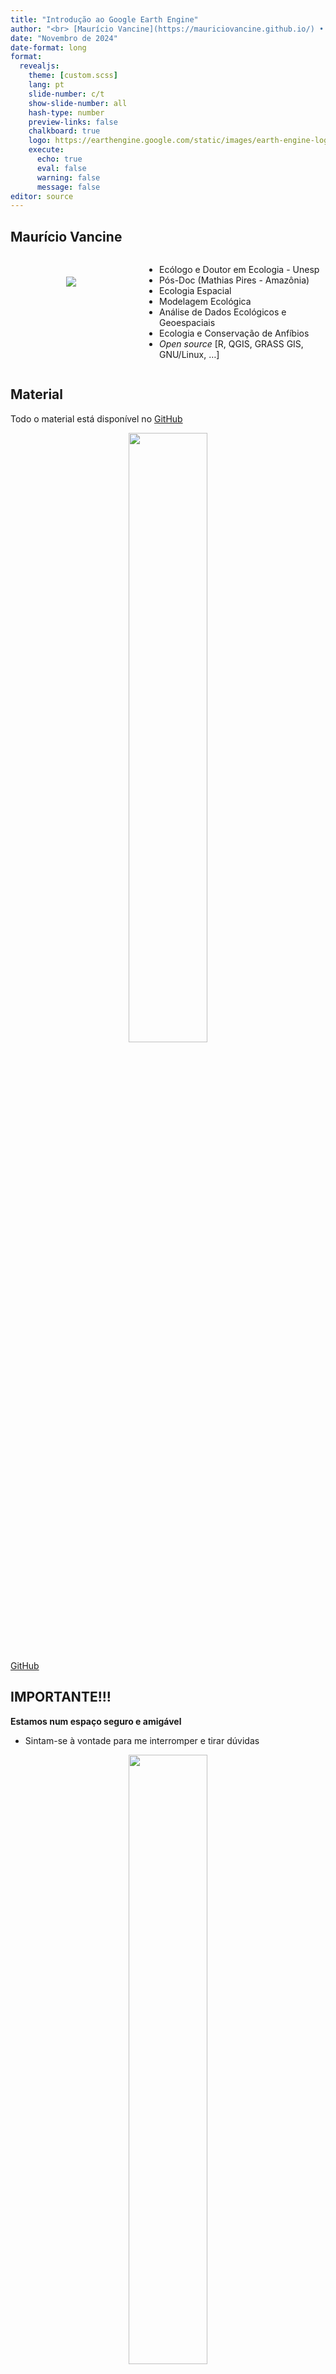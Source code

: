 ```yaml
---
title: "Introdução ao Google Earth Engine"
author: "<br> [Maurício Vancine](https://mauriciovancine.github.io/) • [lab.exe/Unicamp](https://www.mathiasmpires.net.br/)"
date: "Novembro de 2024"
date-format: long
format: 
  revealjs:
    theme: [custom.scss]
    lang: pt
    slide-number: c/t
    show-slide-number: all
    hash-type: number
    preview-links: false
    chalkboard: true
    logo: https://earthengine.google.com/static/images/earth-engine-logo.png
    execute:
      echo: true
      eval: false
      warning: false
      message: false
editor: source
---
```


## Maurício Vancine 

::: columns
::: {.column width="40%"}
<br><br>
<center>
![](img/avatar.png)
</center>
:::

::: {.column width="60%"}

- Ecólogo e Doutor em Ecologia - Unesp
- Pós-Doc (Mathias Pires - Amazônia)
- Ecologia Espacial
- Modelagem Ecológica
- Análise de Dados Ecológicos e Geoespaciais
- Ecologia e Conservação de Anfíbios
- *Open source* [R, QGIS, GRASS GIS, GNU/Linux, ...]

:::
:::

## Material

Todo o material está disponível no [GitHub](https://github.com/mauriciovancine/workshop-gee)

<center>
<img src="img/github_logo.png" style="width:50%"/>
</center>

:::footer
[GitHub](https://github.com/mauriciovancine/workshop-qgis)
:::

## IMPORTANTE!!!

**Estamos num espaço seguro e amigável**

- Sintam-se à vontade para me interromper e tirar dúvidas

<center>
<img src="img/general_starwars_teamwork.png" style="width:50%"/>
</center>

::: footer
[\@allison_horst](https://twitter.com/allison_horst)
:::

## Google Earth Engine (GEE) {.smaller}

- **Plataforma em nuvem** para análise de dados geoespaciais
- Fornece **conjuntos de dados** hospedados na nuvem prontos para uso e um **grande conjunto de servidores**
- **Inclui**: catálogo de dados públicos, infraestrutura de computação, API (*Application Programming Interface*) geoespacial e servidor de aplicativos interativos

![](img/gee_logo_bg.png){.absolute width=10% right=470 top=335}
<center>
<img src="img/gee_01.png" style="width:60%"/>
</center>

:::footer
[Welcome to Google Earth Engine](https://developers.google.com/earth-engine)
:::

## API

- **Comunicação** com os servidores do *Earth Engine*
- **Linguagens**: JavaScript (JS) e Python

<center>
<img src="img/api.png" style="width:85%"/>
</center>

:::footer
[The Ultimate Guide to API Development: Types, Examples, and Best Practices](https://www.mindinventory.com/blog/ultimate-guide-to-api-development/)
:::

## API

<center>
<img src="img/gee_completo.png" style="width:100%"/>
</center>

:::footer
[Mapas Abertos](https://mapasabertos.com/2021/03/30/o-google-earth-engine/)
:::

## JavaScript

- JavaScript do *Earth Engine* é "fácil de usar" e é acessado pelo **Editor de Código** on-line
- Permite **compartilhar** código e inclui **ferramentas** para gráficos, mapas e aplicações web

<center>
<img src="img/javascript_logo.png" style="width:30%"/>
</center>

:::footer
[JavaScript](https://pt.wikipedia.org/wiki/JavaScript)
:::

## Google Cloud

**Cloud project**

<center>
<img src="img/gee_google_cloud01.png" style="width:100%"/>
</center>

:::footer
[Google Cloud](https://console.cloud.google.com)
:::

## Google Cloud

**1. Obtenha um projeto**

<center>
<img src="img/gee_google_cloud02.png" style="width:100%"/>
</center>

:::footer
[Google Cloud](https://console.cloud.google.com)
:::

## Google Cloud

**1. Obtenha um projeto**

<center>
<img src="img/gee_google_cloud03.png" style="width:100%"/>
</center>

:::footer
[Google Cloud](https://console.cloud.google.com)
:::

## Google Cloud

**1. Obtenha um projeto**

<center>
<img src="img/gee_google_cloud04.png" style="width:100%"/>
</center>

:::footer
[Google Cloud](https://console.cloud.google.com)
:::

## Google Cloud

**1. Obtenha um projeto**

<center>
<img src="img/gee_google_cloud05.png" style="width:100%"/>
</center>

:::footer
[Google Cloud](https://console.cloud.google.com)
:::

## Google Cloud

**1. Obtenha um projeto**

<center>
<img src="img/gee_google_cloud06.png" style="width:100%"/>
</center>

:::footer
[Google Cloud](https://console.cloud.google.com)
:::

## Google Cloud

**2. Habilite a API do Earth Engine**

<center>
<img src="img/gee_google_cloud07.png" style="width:100%"/>
</center>

:::footer
[Google Cloud](https://console.cloud.google.com)
:::

## Google Cloud

**2. Habilite a API do Earth Engine**

<center>
<img src="img/gee_google_cloud08.png" style="width:100%"/>
</center>

:::footer
[Google Cloud](https://console.cloud.google.com)
:::

## Google Cloud

**2. Habilite a API do Earth Engine**

<center>
<img src="img/gee_google_cloud09.png" style="width:100%"/>
</center>

:::footer
[Google Cloud](https://console.cloud.google.com)
:::

# Acho que tudo certo...

## Editor de código

<center>
<img src="img/gee_code_editor01.png" style="width:93%"/>
</center>

:::footer
[Welcome to Google Earth Engine](https://developers.google.com/earth-engine)
:::

## Editor de código

<br>
<center>
<img src="img/gee_code_editor02.png" style="width:100%"/>
</center>

:::footer
[Mapas Abertos](https://mapasabertos.com/2021/03/30/o-google-earth-engine/)
:::

## Editor de código

<br>
<center>
<img src="img/gee-code-editor-01_up.png" style="width:100%"/>
</center>

:::footer
[AWOC2020 GEE Training](https://github.com/npec/AWOC2020-GEE-Training)
:::

## Editor de código

<br>
<center>
<img src="img/gee-code-editor-02_up.png" style="width:100%"/>
</center>

:::footer
[AWOC2020 GEE Training](https://github.com/npec/AWOC2020-GEE-Training)
:::

## Editor de código

<br>
<center>
<img src="img/gee-code-editor-03_up.png" style="width:100%"/>
</center>

:::footer
[AWOC2020 GEE Training](https://github.com/npec/AWOC2020-GEE-Training)
:::

## Editor de código

<br>
<center>
<img src="img/gee-code-editor-04_up.png" style="width:100%"/>
</center>

:::footer
[AWOC2020 GEE Training](https://github.com/npec/AWOC2020-GEE-Training)
:::

## Editor de código

<br>
<center>
<img src="img/gee-code-editor-05_up.png" style="width:100%"/>
</center>

:::footer
[AWOC2020 GEE Training](https://github.com/npec/AWOC2020-GEE-Training)
:::

## Editor de código

**Google Earth Engine Autosave**

- Salva automaticamente o código no GEE, evitando perda ao fechar a aba ou em caso de travamento
- Armazena o código localmente e o restaura ao reabrir o arquivo, usando o caminho absoluto para evitar conflitos

<br>
<center>
<img src="img/chrome_ext_save.png" style="width:20%"/>
</center>

:::footer
[Google Earth Engine Autosave](https://chromewebstore.google.com/detail/google-earth-engine-autos/clmadhnfadeiakdnohhnabdnabikpcja)
:::

## Editor de código

**Open Earth Engine extension**

- Adiciona recursos úteis ao editor de código do GEE

::: columns
::: {.column width="50%"}
::: {style="font-size: 40%;"}
  - **modo noturno**
  - **permite definir a fonte (incluindo o tamanho) do editor de código**
  - **botão para upload de imagens via arrastar e soltar usando manifests**
  - **botões (setas) para inserir a assinatura da função da documentação no editor de código**
  - cache para a OEEL (Open Earth Engine Library)
  - abre o editor de código ao clicar no ícone (ou a documentação da OEEL se o editor já estiver aberto)
  - permite exportação automática
  - cmd+S para salvar no Mac
  - imagens do PlanetLab (busca / pedido / transferência para o GEE) usando a API do Planet
  - verifica se os assets são compartilháveis ao "obter link"
  - botão para executar todas as tarefas
  - suporte para Plotly no editor de código e no EE App (incluindo eventos)
  - abre o script em uma nova aba ao dar duplo clique
  - terminal para depuração
:::
:::

::: {.column width="50%"}
::: {style="font-size: 40%;"}
  - copia JSON ao dar duplo clique no botão JSON
  - console com cabeçalho vermelho para alertas de crash
  - adiciona interface Python
  - link para documentação externa
  - recurso de compartilhamento de código em tempo real
:::
:::
:::

![](img/chrome_ext_gee.png){.absolute width=30% right=150 top=400}

:::footer
[Open Earth Engine extension](https://chromewebstore.google.com/detail/open-earth-engine-extensi/dhkobehdekjgdahfldleahkekjffibhg)
:::

## Editor de código

**Open Earth Engine extension**

<center>
<img src="img/chrome_ext_gee_02.png" style="width:80%"/>
</center>

:::footer
[Open Earth Engine extension](https://chromewebstore.google.com/detail/open-earth-engine-extensi/dhkobehdekjgdahfldleahkekjffibhg)
:::

## Editor de código

**Open Earth Engine extension**

<center>
<img src="img/chrome_ext_gee_03.png" style="width:80%"/>
</center>

:::footer
[Open Earth Engine extension](https://chromewebstore.google.com/detail/open-earth-engine-extensi/dhkobehdekjgdahfldleahkekjffibhg)
:::

## Rodando os códigos

- Clique em `Run` ou `ctrl + alt + enter`

```r
print('Hello World');
```

<center>
<img src="img/gee_scripts01.png" style="width:60%"/>
</center>

:::footer
[Cardille et al. (2024)](https://link.springer.com/book/10.1007/978-3-031-26588-4)
:::

## Salvando os scripts

- Clique em `Save` ou `ctrl + s`
- **IMPORTANTE**: O salvamento não é automático!

<center>
<img src="img/gee_scripts02.png" style="width:60%"/>
</center>

:::footer
[Cardille et al. (2024)](https://link.springer.com/book/10.1007/978-3-031-26588-4)
:::

## Salvando os scripts

**Nome de usuário**

::: {style="font-size: 70%;"}
- Na primeira vez de uso do *Code Editor* é escolhido um **nome de usuário** do *Earth Engine*
- Esse nome será usado para **criar a pasta de scripts** na nuvem
- **Recomendação**: usuário da conta Google, pois o mesmo não pode ser alterado
:::

<center>
<img src="img/gee_scripts03.png" style="width:33%"/>
</center>

:::footer
[Cardille et al. (2024)](https://link.springer.com/book/10.1007/978-3-031-26588-4)
:::

## Salvando os scripts

**Repositório**

- Depois que a pasta *home* é criada, será solicitado a criação de um **repositório** (pasta)
- Repositório ajudam **organizar** e **compartilhar** scripts

<center>
<img src="img/gee_scripts04.png" style="width:35%"/>
</center>

:::footer
[Cardille et al. (2024)](https://link.springer.com/book/10.1007/978-3-031-26588-4)
:::

## Salvando os scripts

**Scripts**

::: {style="font-size: 70%;"}
- Scripts são **salvos** no repositório
- Script aparecerá no **painel do gerenciador** de scripts
- Scripts são **salvos na nuvem** e estarão **disponíveis** quando abrir o *Code Editor*
:::

![](img/gee_scripts05.png){.absolute width=50% right=550 top=350}
![](img/gee_scripts06.png){.absolute width=60% right=-90 top=355}

:::footer
[Cardille et al. (2024)](https://link.springer.com/book/10.1007/978-3-031-26588-4)
:::

# Dúvidas?

## Introdução ao JavaScript {.smaller}

- Criado em 1995, atualmente o JS é uma das linguagens mais **usadas** e **populares**
- Linguagem **interpretada** (lido linha a linha) e de **alto nível** (próximo ao que falamos)
- HTML, CSS e JS formam a base da internet
- **Principal função do JS**: deixar as páginas de internet dinâmicas

![](img/js_stack.webp){.absolute width=60% right=400 top=300}
![](img/html_css_js.avif){.absolute width=60% right=-100 top=300}

:::footer
[What are the differences between CSS, HTML and JavaScript?](https://www.keentodesign.com.au/difference-between-css-html-and-javascript/)
:::

## Introdução ao JavaScript

**Comentários**

- Texto usado para explicar o código ou deixar uma nota
- Sempre adicionar comentários explicando cada etapa
- `//` ou `ctrl + /` para uma ou mais linhas
- `ctrl + /` em linhas comentadas, descomenta-as

```ojs
// This is a comment!
print('Hello World');
```

## Introdução ao JavaScript

**Comentários em múltiplas linhas**

- `/**` início
- Comentários
- `**/` fim

```ojs
/** 
This is a comment in multiple lines!
Nothing here will be executed
**/
print('Hello World');
```

## Introdução ao JavaScript

**Variáveis**

::: {style="font-size: 80%;"}
- Usadas para **armazenar** valores de dados
- **Sintaxe**: palavra-chave `var`, nome da variável, igual e valor atribuído
- Cada declaração do seu script deve terminar com um **ponto e vírgula** (opcional)
- Variáveis recebem o **tipo** automaticamente dependendo do que foi atribuído (e.g. tipo `string` para texto e `numeric` para números)
:::

```r
var city = 'San Francisco';
print(city);

var population = 873965;
print(population);
```

## Introdução ao JavaScript

**Listas**

::: {style="font-size: 70%;"}
- Armazenam **múltiplos valores** em uma única variável
- **Sintaxe**: palavra-chave `var`, nome da variável, igual e colchetes `[]`, elementos separados por vírgulas
- **Console**: aparece com uma **seta expansora** (`▷`), que ao clicar se **expande**, mostrarando seu
conteúdo
- O número à esquerda de cada item indica seu **índice** (posição na lista), permitindo **se refirir** a cada item usando um **valor numérico**
- **ATENÇÃO**: índices começam em zero (0)
:::

```r
var cities = ['San Francisco', 'Los Angeles', 
              'New York', 'Atlanta'];
print(cities);

var cities1 = cities[1];
print(cities1);
```

![](img/gee_list.png){.absolute width=35% right=0 top=500}

:::footer
[Cardille et al. (2024)](https://link.springer.com/book/10.1007/978-3-031-26588-4)
:::

## Introdução ao JavaScript

**Objetos**

::: {style="font-size: 70%;"}
- Armazenam **múltiplos valores** em uma única variável
- Permitem armazenamento de pares de **chave-valor**, cada valor é acessível por sua **chave** (nome), não por um índice numérico
- **Sintaxe**: palavra-chave `var`, nome da variável, igual, chaves `{}`, elementos nomeados pela chave entre aspas, dois pontos, valor atribuído e ponto e vírgula `;`
- **Camel Case**: primeira palavra em minúsculas, primeira letra da segunda palavra em maiúscula (API do *Earth Engine*)
- **Console**: impresso com chaves e rótulos, permitindo a recuperação pelos rótulos
:::

```r
var cityData = {
    'city': 'San Francisco',
    'coordinates': [-122.4194, 37.7749],
    'population': 873965
};
print(cityData);
```

![](img/gee_object.png){.absolute width=42% right=-50 top=505}

:::footer
[Cardille et al. (2024)](https://link.springer.com/book/10.1007/978-3-031-26588-4)
:::

## Introdução ao JavaScript

**Funções**

::: {style="font-size: 80%;"}
- **Criadas** pelo usuário, realizam **cálculos** em entradas e **retornam** saídas modificadas
- Permitem agrupar **operações e repeti-las** para diferentes parâmetros, sem necessidade de reescrevê-las
- **Sintaxe**: definidas usando a palavra-chave `function`
- A mesma função pode ser chamada com **diferentes entradas** para gerar **diferentes saídas**
:::

```r
var greet = function(name) {
return 'Hello ' + name;
};
print(greet('World'));
print(greet('Readers'));
```

:::footer
[Cardille et al. (2024)](https://link.springer.com/book/10.1007/978-3-031-26588-4)
:::

# Client-side e server-side

## Cliente vs servidor{.smaller}

::: columns
::: {.column width="50%"}
**Client-side**

- Operações realizadas no **navegador** (*Editor de código* - API JS)
- Sintaxe e funções do JS, com requisições e alocamentos locais
- Manipulação de strings, números e programação (loops e controle de fluxo)

<center>
<img src="img/gee_client_side.png" style="width:100%"/>
</center>
:::

::: {.column width="50%"}
**Server-side**

- Operações realizadas nos **servidores da Google**
- Todas as funções começam com `ee.*`, com requisições aos servidores
- Manipulação de dados dos catálogos nos servidores

<center>
<img src="img/gee_server_side.png" style="width:100%"/>
</center>
:::
:::

:::footer
[Server-Side vs Client-Side Objects in Google Earth Engine](https://medium.com/@pulakeshpradhan/server-side-vs-client-side-objects-in-google-earth-engine-b45d119f72cf)
:::

## Cliente vs servidor    

- Ao usar as APIs do Earth Engine — JavaScript ou Python — você está construindo uma cadeia de comandos para enviar aos servidores do Google e depois receber o resultado de volta
- O código deve ser estruturado para enviar todo o trabalho pesado para o Google e manter o processamento fora dos recursos locais
- Em outras palavras, seu trabalho no Editor de Código é fazer uma descrição de uma computação. Todos os objetos ee são apenas marcadores de posição para objetos do lado do servidor — seu valor real não existe localmente em seu computador. 
- Para ver ou usar o valor real, ele precisa ser avaliado pelo servidor. Se você imprimir um objeto do Earth Engine, ele chamará getInfo para avaliar e retornar o valor. 
- Em contraste, você também pode trabalhar com listas ou números JavaScript/Python localmente e fazer coisas básicas de JavaScript/Python com eles, como somar números ou fazer loop sobre itens. 
- Esses são objetos do lado do cliente. Sempre que você traz um objeto do lado do servidor para seu ambiente local, há um custo computacional.

## Estrutura de um código no GEE

1. **Importar**: dados a partir do catálogo, seleção e pré-processamento (selecionar imagens com poucas nuvens em uma janela de tempo específica)
1. **Processar**: operações de processamento que resultam em produtos (índices, reduções...)
1. **Visualizar**: mapa dos dados e resultados (conferência das análises)
1. **Exportar**: dados obtidos do processamento enviados para o Google Drive (de onde baixados para uso num SIG)

:::footer
[Mapas Abertos](https://mapasabertos.com/2021/03/30/o-google-earth-engine/)
:::

# Material de estudo

## Sites e cursos

::: {style="font-size: 75%;"}
- [Welcome to Google Earth Engine](https://developers.google.com/earth-engine)
- [Earth Engine resources for workshops](https://developers.google.com/earth-engine/tutorials/ttt)
- [End-to-end Google Earth Engine](https://spatialthoughts.com/courses/google-earth-engine/)
- [Google Earth Engine for Water Resources Management](https://spatialthoughts.com/courses/gee-for-water-resources-management/)
- [Creating Publication Quality Charts with Google Earth Engine](https://spatialthoughts.com/courses/gee-charts/)
- [Earth Engine 101 - Introduction to the API](https://docs.google.com/document/d/1ZxRKMie8dfTvBmUNOO0TFMkd7ELGWf3WjX0JvESZdOE/edit?tab=t.0#heading=h.eyqkdl96og9i)
- [What is Google Earth Engine?](https://docs.google.com/presentation/d/1hT9q6kWigM1MM3p7IEcvNQlpPvkedW-lgCCrIqbNeis/edit#slide=id.p)
- [Beginner's Cookbook](https://developers.google.com/earth-engine/tutorials/community/beginners-cookbook)
:::

## Artigos e livros

::: {style="font-size: 75%;"}
- [Gorelick, N., Hancher, M., Dixon, M., Ilyushchenko, S., Thau, D., & Moore, R. (2017). Google Earth Engine: Planetary-scale geospatial analysis for everyone. Remote Sensing of Environment, 202, 18–27.](https://doi.org/10.1016/j.rse.2017.06.031)

- [Tamiminia, H., Salehi, B., Mahdianpari, M., Quackenbush, L., Adeli, S., & Brisco, B. (2020). Google Earth Engine for geo-big data applications: A meta-analysis and systematic review. ISPRS Journal of Photogrammetry and Remote Sensing, 164, 152–170.](https://doi.org/10.1016/j.isprsjprs.2020.04.001)

- [Velastegui-Montoya, A., Montalván-Burbano, N., Carrión-Mero, P., Rivera-Torres, H., Sadeck, L., & Adami, M. (2023). Google Earth Engine: A Global Analysis and Future Trends. Remote Sensing, 15(14), Artigo 14.](https://doi.org/10.3390/rs15143675)

- [Google Earth engine applications (with Kumar, L., & Mutanga, O.). (2019). MDPI.](https://www.mdpi.com/books/reprint/1262-google-earth-engine-applications)

- [Cardille, J. A., Crowley, M. A., Saah, D., & Clinton, N. E. (Orgs.). (2024). Cloud-Based Remote Sensing with Google Earth Engine: Fundamentals and Applications. Springer International Publishing.](https://doi.org/10.1007/978-3-031-26588-4)
:::

## Muito obrigado!

::: columns
::: {.column width="50%"}
**Acknowledgements**:

- Thiago Sanna
- Dhemerson Conciani
- Iago Mendes
- Yuri Silva

<center>
<img src="img/fapesp.png" style="width:70%"/>
</center>

:::

::: {.column width="50%"}
Contact:

[mauricio.vancine@gmail.com](mailto:mauricio.vancine@gmail.com)
[mauriciovancine.github.io](https://mauriciovancine.github.io)

<center>
<img src="img/gif_frogs.gif" style="width:75%"/>
</center>

:::
:::

:::footer
Slides by [Maurício Vancine](https://mauriciovancine.github.io/), made with [Quarto](https://quarto.org/). Code available at [GitHub](https://github.com/mauriciovancine/workshop-gee).
:::